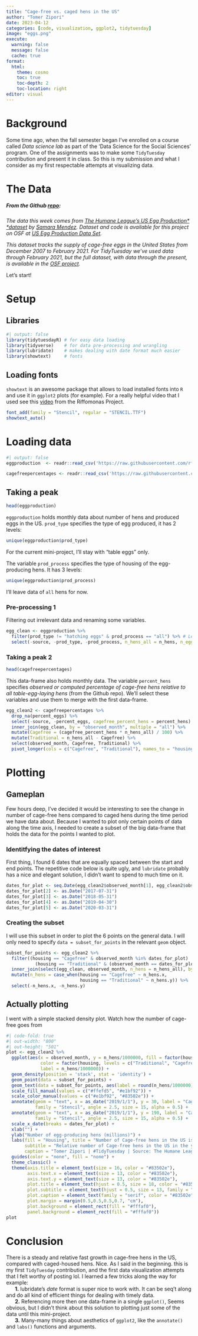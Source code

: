 ```yaml
---
title: "Cage-free vs. caged hens in the US"
author: "Tomer Zipori"
date: 2023-04-12
categories: [code, visualization, ggplot2, tidytuesday]
image: "eggs.png"
execute: 
  warning: false
  message: false
  cache: true
format:
  html:
    theme: cosmo
    toc: true
    toc-depth: 2
    toc-location: right
editor: visual
---
```


# Background

Some time ago, when the fall semester began I've enrolled on a course called *Data science lab* as part of the 'Data Science for the Social Sciences' program. One of the assignments was to make some `TidyTuesday` contribution and present it in class. So this is my submission and what I consider as my first respectable attempts at visualizing data.

# The Data

##### From the Github [repo](https://github.com/tomerzipori/tidytuesday/tree/master/data/2023/2023-04-11):

*The data this week comes from [The Humane League's US Egg Production\* \*dataset](https://thehumaneleague.org/article/E008R01-us-egg-production-data) by [Samara Mendez](https://samaramendez.github.io/). Dataset and code is available for this project on OSF at [US Egg Production Data Set](https://osf.io/z2gxn/).*

*This dataset tracks the supply of cage-free eggs in the United States from December 2007 to February 2021. For TidyTuesday we've used data through February 2021, but the full dataset, with data through the present, is available in the [OSF project](https://osf.io/z2gxn/).*

Let's start!

# Setup

## Libraries

```r
#| output: false
library(tidytuesdayR) # for easy data loading
library(tidyverse)    # for data pre-processing and wrangling
library(lubridate)    # makes dealing with date format much easier
library(showtext)     # fonts
```

## Loading fonts

`showtext` is an awesome package that allows to load installed fonts into `R` and use it in `ggplot2` plots (for example). For a really helpful video that I used see this [video](https://www.youtube.com/watch?v=kyOCNPuQzog&t=1010s) from the Riffomonas Project.

```r
font_add(family = "Stencil", regular = "STENCIL.TTF")
showtext_auto()
```

# Loading data

```r
#| output: false
eggproduction  <- readr::read_csv('https://raw.githubusercontent.com/rfordatascience/tidytuesday/master/data/2023/2023-04-11/egg-production.csv')

cagefreepercentages <- readr::read_csv('https://raw.githubusercontent.com/rfordatascience/tidytuesday/master/data/2023/2023-04-11/cage-free-percentages.csv')
```

## Taking a peak

```r
head(eggproduction)
```

`eggproduction` holds monthly data about number of hens and produced eggs in the US. `prod_type` specifies the type of egg produced, it has 2 levels:

```r
unique(eggproduction$prod_type)
```

For the current mini-project, I'll stay with "table eggs" only.

The variable `prod_process` specifies the type of housing of the egg-producing hens. It has 3 levels:

```r
unique(eggproduction$prod_process)
```

I'll leave data of `all` hens for now.

### Pre-processing 1

Filtering out irrelevant data and renaming some variables.

```r
egg_clean <- eggproduction %>%
  filter(prod_type != "hatching eggs" & prod_process == "all") %>% # Leave only eggs meant for eating and general data
  select(-source, -prod_type, -prod_process, n_hens_all = n_hens, n_eggs_all = n_eggs) # Irrelevant columns
```

### Taking a peak 2

```r
head(cagefreepercentages)
```

This data-frame also holds monthly data. The variable `percent_hens` specifies *observed or computed percentage of cage-free hens relative to all table-egg-laying hens* (from the Github repo). We'll select these variables and use them to merge with the first data-frame.

```r
egg_clean2 <- cagefreepercentages %>%
  drop_na(percent_eggs) %>%                                                # droping rows with missing percent_eggs data
  select(-source, -percent_eggs, cagefree_percent_hens = percent_hens) %>% # Irrelevant\to many NA's columns + renaming
  inner_join(egg_clean, by = "observed_month", multiple = "all") %>%       # joining with the first data-frame
  mutate(Cagefree = (cagefree_percent_hens * n_hens_all) / 100) %>%        # calculating number of cage-free hens
  mutate(Traditional = n_hens_all - Cagefree) %>%                          # calculating number of traditional housing hens
  select(observed_month, Cagefree, Traditional) %>%
  pivot_longer(cols = c("Cagefree", "Traditional"), names_to = "housing", values_to = "n_hens")
```

# Plotting

## Gameplan

Few hours deep, I've decided it would be interesting to see the change in number of cage-free hens compared to caged hens during the time period we have data about. Because I wanted to plot only certain points of data along the time axis, I needed to create a subset of the big data-frame that holds the data for the points I wanted to plot.

### Identitfying the dates of interest

First thing, I found 6 dates that are equally spaced between the start and end points. The repetitive code below is quite ugly, and `lubridate` probably has a nice and elegant solution, I didn't want to spend to much time on it.

```r
dates_for_plot <- seq.Date(egg_clean2$observed_month[1], egg_clean2$observed_month[nrow(egg_clean2)], length.out = 6)
dates_for_plot[2] <- as.Date("2017-07-31")
dates_for_plot[3] <- as.Date("2018-05-31")
dates_for_plot[4] <- as.Date("2019-04-30")
dates_for_plot[5] <- as.Date("2020-03-31")
```

### Creating the subset

I will use this subset in order to plot the 6 points on the general data. I will only need to specify `data = subset_for_points` in the relevant `geom` object.

```r
subset_for_points <- egg_clean2 %>%
  filter((housing == "Cagefree" & observed_month %in% dates_for_plot) |
           (housing == "Traditional" & (observed_month == dates_for_plot[1] | observed_month == dates_for_plot[6]))) %>%
  inner_join(select(egg_clean, observed_month, n_hens = n_hens_all), by = "observed_month") %>%
  mutate(n_hens = case_when(housing == "Cagefree" ~ n_hens.x,
                            housing == "Traditional" ~ n_hens.y)) %>%
  select(-n_hens.x, -n_hens.y)
```

## Actually plotting

I went with a simple stacked density plot. Watch how the number of cage-free goes from

```r
#| code-fold: true
#| out-width: "800"
#| out-height: "501"
plot <- egg_clean2 %>%
  ggplot(aes(x = observed_month, y = n_hens/1000000, fill = factor(housing, levels = c("Traditional", "Cagefree")),
             color = factor(housing, levels = c("Traditional", "Cagefree")),
             label = n_hens/1000000)) +
  geom_density(position = 'stack', stat = 'identity') +
  geom_point(data = subset_for_points) +
  geom_text(data = subset_for_points, aes(label = round(n_hens/1000000)), hjust = 0.5, vjust = -1, size = 6, family = "serif") +
  scale_fill_manual(values = c("#ffefd5", "#e1bf92")) +
  scale_color_manual(values = c("#e1bf92", "#83502e")) +
  annotate(geom = "text", x = as_date("2019/1/1"), y = 30, label = "Cage-Free", color = "#808080",
           family = "Stencil", angle = 2.5, size = 15, alpha = 0.5) +
  annotate(geom = "text", x = as_date("2019/1/1"), y = 190, label = "Caged", color = "#808080",
           family = "Stencil", angle = 2.5, size = 15, alpha = 0.5) +
  scale_x_date(breaks = dates_for_plot) +
  xlab("") +
  ylab("Number of egg-producing hens (millions)") +
  labs(fill = "Housing", title = "Number of Cage-free hens in the US is constatly rising",
       subtitle = "Relative number of Cage-free hens in the US in the years 2016-2021",
       caption = "Tomer Zipori | #TidyTuesday | Source: The Humane League's US Egg Production dataset") +
  guides(color = "none", fill = "none") +
  theme_classic() +
  theme(axis.title = element_text(size = 16, color = "#83502e"),
        axis.text.x = element_text(size = 13, color = "#83502e"),
        axis.text.y = element_text(size = 13, color = "#83502e"),
        plot.title = element_text(hjust = 0.5, size = 18, color = "#83502e"),
        plot.subtitle = element_text(hjust = 0.5, size = 13, family = "serif", color = "#83502e"),
        plot.caption = element_text(family = "serif", color = "#83502e"),
        plot.margin = margin(0.5,0.5,0.5,0.7, "cm"),
        plot.background = element_rect(fill = "#fffaf0"),
        panel.background = element_rect(fill = "#fffaf0"))
plot
```

# Conclusion

There is a steady and relative fast growth in cage-free hens in the US, compared with caged-housed hens. Nice. As I said in the beginning. this is my first `TidyTuesday` contribution, and the first data visualization attempts that I felt worthy of posting lol. I learned a few tricks along the way for example:\
      **1.** lubridate's *date* format is super nice to work with. It can be seq't along and do all kind of efficient things for dealing with timely data.\
      **2.** Referencing more then one data-frame in a single `ggplot()`, Seems obvious, but I didn't think about this solution to plotting just some of the data until this mini-project.\
      **3.** Many-many things about aesthetics of `ggplot2`, like the `annotate()` and `labs()` functions and arguments.
